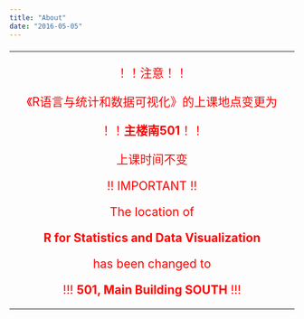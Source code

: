 ```yaml
---
title: "About"
date: "2016-05-05"
---
```

<div style="text-align:center; color:red; font-size: 150%">
<hr>

！！注意！！

《R语言与统计和数据可视化》的上课地点变更为

！！**主楼南501**！！

上课时间不变

!! IMPORTANT !!

The location of 

**R for Statistics and Data Visualization** 

has been changed to 

!!! **501, Main Building SOUTH** !!!

<hr>
</div>